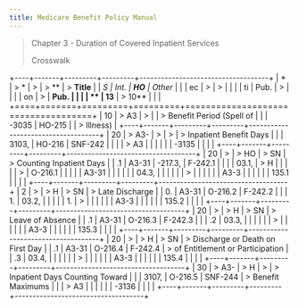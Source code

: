 ```yaml
---
title: Medicare Benefit Policy Manual
---
```


> Chapter 3 - Duration of Covered Inpatient Services
>
> Crosswalk

+----+-------+---------+---------+------------------------------------+
| *  | > *   | >       | > **    | > **Title**                        |
| *S | *Int. |  **HO** | Other** |                                    |
| ec | >     | >       |         |                                    |
| ti |  Pub. | >       |         |                                    |
| on | >     |  **Pub. |         |                                    |
| ** |  13** | > 10**  |         |                                    |
+====+=======+=========+=========+====================================+
| 10 | > A3  | >       |         | > Benefit Period (Spell of         |
|    | -3035 |  HO-215 |         | > Illness)                         |
+----+-------+---------+---------+------------------------------------+
| 20 | > A3- | >       | >       | > Inpatient Benefit Days           |
|    | 3103, |  HO-216 | SNF-242 |                                    |
|    | > A3  |         |         |                                    |
|    | -3135 |         |         |                                    |
+----+-------+---------+---------+------------------------------------+
| 20 | >     | > HO    | > SN    | > Counting Inpatient Days          |
| .1 | A3-31 | -217.3, | F-242.1 |                                    |
|    | 03.1, | > H     |         |                                    |
|    | >     | O-216.1 |         |                                    |
|    | A3-31 |         |         |                                    |
|    | 04.3, |         |         |                                    |
|    | >     |         |         |                                    |
|    |  A3-3 |         |         |                                    |
|    | 135.1 |         |         |                                    |
+----+-------+---------+---------+------------------------------------+
| 2  | >     | > H     | > SN    | > Late Discharge                   |
| 0. | A3-31 | O-216.2 | F-242.2 |                                    |
| 1. | 03.2, |         |         |                                    |
| 1. | >     |         |         |                                    |
|    |  A3-3 |         |         |                                    |
|    | 135.2 |         |         |                                    |
+----+-------+---------+---------+------------------------------------+
| 20 | >     | > H     | > SN    | > Leave of Absence                 |
| .1 | A3-31 | O-216.3 | F-242.3 |                                    |
| .2 | 03.3, |         |         |                                    |
|    | >     |         |         |                                    |
|    |  A3-3 |         |         |                                    |
|    | 135.3 |         |         |                                    |
+----+-------+---------+---------+------------------------------------+
| 20 | >     | > H     | > SN    | > Discharge or Death on First Day  |
| .1 | A3-31 | O-216.4 | F-242.4 | > of Entitlement or Participation  |
| .3 | 03.4, |         |         |                                    |
|    | >     |         |         |                                    |
|    |  A3-3 |         |         |                                    |
|    | 135.4 |         |         |                                    |
+----+-------+---------+---------+------------------------------------+
| 30 | > A3- | > H     | >       | > Inpatient Days Counting Toward   |
|    | 3107, | O-216.5 | SNF-244 | > Benefit Maximums                 |
|    | > A3  |         |         |                                    |
|    | -3136 |         |         |                                    |
+----+-------+---------+---------+------------------------------------+
